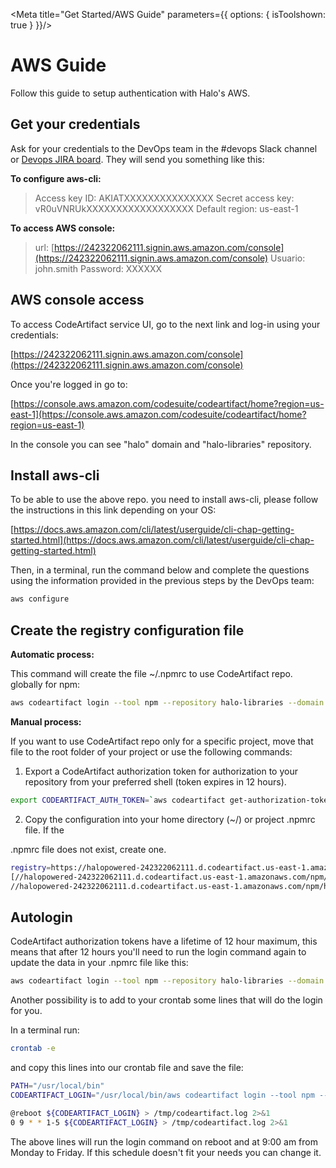 
<Meta title="Get Started/AWS Guide" parameters={{ options: { isToolshown: true } }}/>

# AWS Guide

Follow this guide to setup authentication with Halo's AWS.

## Get your credentials

Ask for your credentials to the DevOps team in the #devops Slack channel or [Devops JIRA board](https://halo-react-team.atlassian.net/jira/software/projects/DEVOPS/boards/72). They will send you something like this: 

**To configure aws-cli:**

> Access key ID: AKIATXXXXXXXXXXXXXXX
Secret access key: vR0uVNRUkXXXXXXXXXXXXXXXXXX
Default region: us-east-1
> 

**To  access AWS console:**

> url: [https://242322062111.signin.aws.amazon.com/console](https://242322062111.signin.aws.amazon.com/console)
Usuario: john.smith
Password: XXXXXX
> 

## AWS console access

To access CodeArtifact service UI, go to the next link and log-in using your credentials:

[https://242322062111.signin.aws.amazon.com/console](https://242322062111.signin.aws.amazon.com/console)

Once you're logged in go to:

[https://console.aws.amazon.com/codesuite/codeartifact/home?region=us-east-1](https://console.aws.amazon.com/codesuite/codeartifact/home?region=us-east-1)

In the console you can see "halo" domain and "halo-libraries" repository.

## Install aws-cli

To be able to use the above repo. you need to install aws-cli, please follow the instructions in this link depending on your OS:

[https://docs.aws.amazon.com/cli/latest/userguide/cli-chap-getting-started.html](https://docs.aws.amazon.com/cli/latest/userguide/cli-chap-getting-started.html)

Then, in a terminal, run the command below and complete the questions using the information provided in the previous steps by the DevOps team:

```bash
aws configure
```

## Create the registry configuration file

**Automatic process:**

This command will create the file ~/.npmrc to use CodeArtifact repo. globally for npm:

```bash
aws codeartifact login --tool npm --repository halo-libraries --domain halo --domain-owner 242322062111
```

**Manual process:**

If you want to use CodeArtifact repo only for a specific project, move that file to the root folder of your project or use the following commands:

1. Export a CodeArtifact authorization token for authorization to your repository from your preferred shell (token expires in 12 hours).

```bash
export CODEARTIFACT_AUTH_TOKEN=`aws codeartifact get-authorization-token --domain halo --domain-owner 242322062111 --query authorizationToken --output text`

```

2. Copy the configuration into your home directory (~/) or project .npmrc file. If the 

.npmrc file does not exist, create one.

```bash
registry=https://halopowered-242322062111.d.codeartifact.us-east-1.amazonaws.com/npm/halo-libraries/
[//halopowered-242322062111.d.codeartifact.us-east-1.amazonaws.com/npm/halo-libraries/:always-auth=true](https://halopowered-242322062111.d.codeartifact.us-east-1.amazonaws.com/npm/halo-libraries/:always-auth=true)
//halopowered-242322062111.d.codeartifact.us-east-1.amazonaws.com/npm/halo-libraries/:_authToken=${CODEARTIFACT_AUTH_TOKEN}
```

## Autologin

CodeArtifact authorization tokens have a lifetime of 12 hour maximum, this means that after 12 hours you'll need to run the login command again to update the data in your .npmrc file like this:

```bash
aws codeartifact login --tool npm --repository halo-libraries --domain halo --domain-owner 242322062111
```

Another possibility is to add to your crontab some lines that will do the login for you.

In a terminal run:

```bash
crontab -e
```

and copy this lines into our crontab file and save the file:

```bash
PATH="/usr/local/bin"
CODEARTIFACT_LOGIN="/usr/local/bin/aws codeartifact login --tool npm --repository halo-libraries --domain halo --domain-owner 242322062111"

@reboot ${CODEARTIFACT_LOGIN} > /tmp/codeartifact.log 2>&1
0 9 * * 1-5 ${CODEARTIFACT_LOGIN} > /tmp/codeartifact.log 2>&1
```

The above lines will run the login command on reboot and at 9:00 am from Monday to Friday. If this schedule doesn't fit your needs you can change it.
  